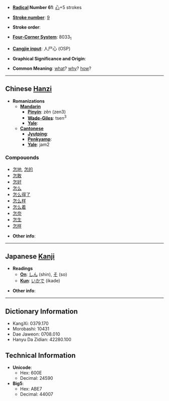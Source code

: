 * '''[[Wiktionary:Chinese radical index| Radical]] Number 61''': [[Wiktionary:Chinese radical index 心|心]]+5 strokes

* '''[[Wiktionary:Chinese total strokes index|Stroke number]]''': [[Wiktionary:Chinese total strokes index 9|9]]

* '''Stroke order''': 

* '''[[Wiktionary:Chinese four corner index|Four-Corner System]]''': 8033<sub>1</sub>

* '''[[Wiktionary:Chinese Cangjie index|Cangjie input]]''': 人尸心 (OSP)

* '''Graphical Significance and Origin''': 

* '''Common Meaning''': [[what]]? [[why]]? [[how]]?

----

== Chinese [[Hanzi]] ==

* '''Romanizations'''
** '''[[Mandarin]]'''
*** '''[[Pinyin]]''': zěn (zen3)
*** '''[[Wade-Giles]]''': tsen<sup>3</sup>
*** '''[[Yale]]''': 
** '''[[Cantonese]]'''
*** '''[[Jyutping]]''':
*** '''[[Penkyamp]]''': 
*** '''[[Yale]]''': jam2

===Compouonds===
*[[怎地]], [[怎的]]
*[[怎敢]]
*[[怎好]]
*[[怎么]]
*[[怎么得了]]
*[[怎么样]]
*[[怎么着]]
*[[怎奈]]
*[[怎生]]
*[[怎样]]

* '''Other info''': 

----

== Japanese [[Kanji]] ==

* '''Readings'''
** '''[[On]]''': [[しん]] (shin), [[そ]] (so)
** '''[[Kun]]''': [[いかで]] (ikade)

* '''Other info''':  

----

== Dictionary Information ==

* KangXi: 0379.170
* Morobashi: 10431
* Dae Jaweon: 0708.010
* Hanyu Da Zidian: 42280.100

== Technical Information ==

* '''Unicode''':
** Hex: 600E
** Decimal: 24590
* '''Big5''':
** Hex: ABE7
** Decimal: 44007